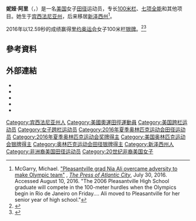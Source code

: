 {{NoteTA|1=zh:妮娅;zh-tw:妮亞|2=zh:新泽西;zh-tw:紐澤西|3=zh-cn:0米;zh-hk:0米;zh-tw:0公尺}}
{{Infobox sportsperson
| name                      = Nia Ali
| image                     = Nia Ali Sopot 2014.jpg
| alt                       = 
| real_name                 = 
| native_name               = 
| native_name_lang          = 
| english_name              = Nia Ali
| birth_name                = 
| nationality               = 
| national_team             = 
| ethnicity                 = 
| hometown                  = {{USA}}賓夕法尼亞州費城
| citizenship               = 
| birth_date                = {{Birth date and age|year=1988|month=10|day=23}}
| birth_place               = 
| death_date                = 
| death_place               = 
| resting_place             = 
| resting_place_coordinates = 
| monuments                 = 
| residence                 = {{USA}}加利福尼亞州洛杉磯郡
| education                 = 
| alma_mater                = 
| occupation                = 
| years_active              = 2006年－
| height                    = {{height|ft=5|in=7}}
| weight                    = 
| spouse                    = 
| country                   = 
| sport                     = 田徑
| event                     = 混合運動
| collegeteam               = 
| team                      = 
| turnedpro                 = 
| coach                     = 
| retired                   = 
| coaching                  = 
| worlds                    = 
{{ubl
|'''2011年鑽石聯賽摩納哥站'''：100公尺跨欄（83.8公分）第六名
|'''2011年鑽石聯賽倫敦站'''：100公尺跨欄（83.8公分）第六名
|'''2011年夏季世界大學生運動會'''：100公尺跨欄（83.8公分）第一名
|'''2011年鑽石聯賽布魯塞爾站'''：100公尺跨欄（83.8公分）第四名
|'''2012年鑽石聯賽多哈站'''：100公尺跨欄（83.8公分）第四名
|'''2013年鑽石聯賽羅馬站'''：100公尺跨欄（83.8公分）第九名
|'''2013年鑽石聯賽洛桑站'''：100公尺跨欄（83.8公分）第四名
|'''2013年鑽石聯賽摩納哥站'''：100公尺跨欄（83.8公分）第六名
|'''2014年世界室內田徑錦標賽'''：60公尺跨欄（83.8公分）第一名
|'''2016年IAAF世界室內巡迴賽卡爾斯魯爾站'''：60公尺跨欄（83.8公分）第二名
|'''2016年世界室內田徑錦標賽'''：60公尺跨欄（83.8公分）第一名
|'''2016年鑽石聯賽尤金站'''：100公尺跨欄（83.8公分）第四名
|'''2016年鑽石聯賽倫敦站'''：100公尺跨欄（83.8公分）第四名
|'''2017年世界田徑錦標賽'''：100公尺跨欄（83.8公分）第八名
|'''2019年IAAF世界挑戰賽南京站'''：100公尺跨欄（83.8公分）第二名
|'''2019年鑽石聯賽摩納哥站'''：100公尺跨欄（83.8公分）第五名
|'''2019年鑽石聯賽倫敦站'''：100公尺跨欄（83.8公分）第二名
|'''2019年鑽石聯賽布魯塞爾站'''：100公尺跨欄（83.8公分）第三名
|'''2019年世界田徑錦標賽'''：100公尺跨欄（83.8公分）第一名
}}
| regionals                 = 
| nationals                 = 
{{ubl
|'''2011年NCAA室外田徑錦標賽（Division I）'''：跳高第六名
|'''2011年NCAA室外田徑錦標賽（Division I）'''：100公尺跨欄（83.8公分）第一名
|'''2011年美國室外田徑錦標賽'''：100公尺跨欄（83.8公分）第五名
|'''2011年馬德里田徑賽'''：100公尺跨欄（83.8公分）第一名
|'''2011年IstvánGyulai紀念賽'''：100公尺跨欄（83.8公分）第二名
|'''2012年Perth田徑經典賽'''：100公尺跨欄（83.8公分）第二名
|'''2012年雪梨田徑經典賽'''：100公尺跨欄（83.8公分）第二名
|'''2012年Kansas接力賽'''：100公尺跨欄（83.8公分）第三名
|'''2012年Colorful大邱錦標賽'''：100公尺跨欄（83.8公分）第四名
|'''2012年美國室外田徑錦標賽'''：100公尺跨欄（83.8公分）第八名
|'''2012年馬德里田徑賽'''：100公尺跨欄（83.8公分）第二名
|'''2013年波士頓室內運動會'''：60公尺跨欄（83.8公分）第三名
|'''2013年Millrose運動會'''：60公尺跨欄（83.8公分）第五名
|'''2013年美國室內田徑錦標賽'''：60公尺跨欄（83.8公分）第一名
|'''2013年美國室外田徑錦標賽'''：100公尺跨欄（83.8公分）第三名
|'''2014年UW室內Preview'''：60公尺第八名
|'''2014年UW室內Preview'''：60公尺跨欄（83.8公分）第一名
|'''2014年美國室內田徑錦標賽'''：60公尺跨欄（83.8公分）第一名
|'''2014年美國室外田徑錦標賽'''：100公尺跨欄（83.8公分）第八名
|'''2016年PSD銀行運動會'''：60公尺跨欄（83.8公分）第四名
|'''2016年格拉斯哥室內大獎賽'''：60公尺跨欄（83.8公分）第二名
|'''2016年美國室外田徑錦標賽'''：100公尺跨欄（83.8公分）第三名
|'''2017年Racers大獎賽'''：100公尺跨欄（83.8公分）第四名
|'''2019年FBK運動會'''：100公尺跨欄（83.8公分）第一名
|'''2019年美國室外田徑錦標賽'''：100公尺跨欄（83.8公分）第二名
|'''2019年柏林國際體育場節'''：100公尺跨欄（83.8公分）第四名
|'''2020年波士頓室內運動會'''：60公尺跨欄（83.8公分）第一名
}}
| olympics                  = 
{{ubl
|'''2016年夏季奧林匹克運動會'''：100公尺跨欄（83.8公分）第二名
}}
| commonwealth              = 
| highestranking            = 
{{plainlist|
*【50公尺跨欄-55公尺跨欄-60公尺跨欄-100公尺跨欄】：第三名（2016年8月16日）
}}
| pb                        = 
{{ubl
|'''標槍'''：39.24公尺 （2009年）
|'''鉛球'''：13.61公尺 （2009年）
|'''跳高'''：1.86公尺 （2011年）
|'''跳遠'''：5.89公尺（W：+0.5） （2009年）
|'''跳遠'''：5.97公尺（W：+3.8，超風速） （2009年）
|'''60公尺'''：7.43秒 （2014年）
|'''200公尺'''：23.90秒（W：+1.3） （2009年）
|'''800公尺'''：2分23.32秒 （2016年）
|'''60公尺跨欄（83.8公分）'''：7.80秒A （2014年）
|'''60公尺跨欄（83.8公分）'''：7.80秒（RT：0.140） （2014年）
|'''100公尺跨欄（83.8公分）'''：12.34秒（W：+0.3） （2019年）
|'''七項混合運動（1985 Tables）'''：5870 （2016年）
}}
| medaltemplates            = 
{{MedalCountry|{{USA}}}}
{{MedalSport|女子田徑}}
{{MedalCompetition|馬德里田徑賽}}
{{MedalGold|2011年西班牙馬德里|100公尺跨欄（83.8公分）}}
{{MedalSilver|2012年西班牙馬德里|100公尺跨欄（83.8公分）}}
{{MedalCompetition|IstvánGyulai紀念賽}}
{{MedalSilver|2011年匈牙利布達佩斯|100公尺跨欄（83.8公分）}}
{{MedalCompetition|夏季世界大學生運動會}}
{{MedalGold|2011年中國廣東省深圳市|100公尺跨欄（83.8公分）}}
{{MedalCompetition|Perth田徑經典賽}}
{{MedalSilver|2012年澳大利亞Perth|100公尺跨欄（83.8公分）}}
{{MedalCompetition|雪梨田徑經典賽}}
{{MedalSilver|2012年澳大利亞雪梨|100公尺跨欄（83.8公分）}}
{{MedalCompetition|波士頓室內運動會}}
{{MedalBronze|2013年美國麻薩諸塞州波士頓|60公尺跨欄（83.8公分）}}
{{MedalGold|2020年美國麻薩諸塞州波士頓|60公尺跨欄（83.8公分）}}
{{MedalCompetition|世界室內田徑錦標賽}}
{{MedalGold|2014年波蘭索波特|60公尺跨欄（83.8公分）}}
{{MedalGold|2016年美國俄勒岡州波特蘭|60公尺跨欄（83.8公分）}}
{{MedalCompetition|IAAF世界室內巡迴賽卡爾斯魯爾站}}
{{MedalSilver|2016年德國卡爾斯魯厄|60公尺跨欄（83.8公分）}}
{{MedalCompetition|格拉斯哥室內大獎賽}}
{{MedalSilver|2016年英國蘇格蘭格拉斯哥|60公尺跨欄（83.8公分）}}
{{MedalCompetition|夏季奧林匹克運動會}}
{{MedalSilver|2016年巴西里約熱內盧|100公尺跨欄（83.8公分）}}
{{MedalCompetition|IAAF世界挑戰賽南京站}}
{{MedalSilver|2019年中國江蘇省南京市浦口區|100公尺跨欄（83.8公分）}}
{{MedalCompetition|FBK運動會}}
{{MedalGold|2019年荷蘭Hengelo|100公尺跨欄（83.8公分）}}
{{MedalCompetition|鑽石聯賽倫敦站}}
{{MedalSilver|2019年英國英格蘭倫敦|100公尺跨欄（83.8公分）}}
{{MedalCompetition|鑽石聯賽布魯塞爾站}}
{{MedalBronze|2019年比利時布魯塞爾|100公尺跨欄（83.8公分）}}
{{MedalCompetition|世界田徑錦標賽}}
{{MedalGold|2019年卡達多哈|100公尺跨欄（83.8公分）}}
| show-medals               = 
| updated                   = 2020年1月26日
}}
{{世大運獎牌記錄
|項目=田徑
|a1=2011
|b1=1
|c1=100公尺跨欄（83.8公分）
}}
'''妮娅·阿里'''（{{lang-en|Nia Ali}}，{{bd|1988年|10月23日||}}）是一名[[美国|美国]]女子[[田径|田径]]运动员，专长[[100米栏|100米栏]]、[[七项全能|七项全能]]和其他项目。她生于[[宾西法尼亚州|宾西法尼亚州]]，后来移居[[新泽西州|新泽西州]]<ref>McGarry, Michael. [http://www.pressofatlanticcity.com/sports/local/olympics/pleasantville-grad-nia-ali-overcame-adversity-to-make-olympic-team/article_afdb904d-3acd-5454-a7b0-3f938ff791cf.html "Pleasantville grad Nia Ali overcame adversity to make Olympic team"] {{Wayback|url=http://www.pressofatlanticcity.com/sports/local/olympics/pleasantville-grad-nia-ali-overcame-adversity-to-make-olympic-team/article_afdb904d-3acd-5454-a7b0-3f938ff791cf.html |date=20170916052810 }}, ''[[The_Press_of_Atlantic_City|The Press of Atlantic City]]'', July 30, 2016. Accessed August 10, 2016. "The 2006 Pleasantville High School graduate will compete in the 100-meter hurdles when the Olympics begin in Rio de Janeiro on Friday.... Ali moved to Pleasantville for her senior year of high school."</ref>。

2016年以12.59秒的成绩赢得[[里约奥运会|里约奥运会]]女子100米栏[[银牌|银牌]]。<ref>{{cite web |url=http://www.usatf.org/Events---Calendar/2016/U-S--Olympic-Team-Trials---Track---Field/Athlete-Information.aspx |title=2016 U.S. Olympic Team Trials – Track & Field Men's steeplechase |publisher=usatf.org |date=July 8, 2016 |accessdate=July 8, 2016 |archive-url=https://web.archive.org/web/20160824054449/http://www.usatf.org/Events---Calendar/2016/U-S--Olympic-Team-Trials---Track---Field/Athlete-Information.aspx |archive-date=2016-08-24 |dead-url=yes }}</ref><ref>{{cite web |url=http://www.bbc.com/news/world-us-canada-37120618 |title=Rio Olympics 2016: US women sweep medals in 100m hurdles - BBC News |publisher=Bbc.com |date=2016 |accessdate=2016-08-19 |archive-date=2017-09-16 |archive-url=https://web.archive.org/web/20170916085544/http://www.bbc.com/news/world-us-canada-37120618 |dead-url=no }}</ref>

== 參考資料 ==
{{Reflist}}

== 外部連結 ==
*{{IOC profile|id=nia-ali}}
*{{IAAF name|226730}}
*{{Facebook page|1025533040843637}}
*{{Twitter|ItsPooda}}
*{{Instagram|niaali}}

{{DEFAULTSORT:Ali, Nia}}

[[Category:宾西法尼亚州人|Category:宾西法尼亚州人]]
[[Category:美國奧運田徑運動員|Category:美國奧運田徑運動員]]
[[Category:美国跨栏运动员|Category:美国跨栏运动员]]
[[Category:女子跨栏运动员|Category:女子跨栏运动员]]
[[Category:2016年夏季奥林匹克运动会田径运动员|Category:2016年夏季奥林匹克运动会田径运动员]]
[[Category:2016年夏季奥林匹克运动会奖牌得主|Category:2016年夏季奥林匹克运动会奖牌得主]]
[[Category:美国奥林匹克运动会银牌得主|Category:美国奥林匹克运动会银牌得主]]
[[Category:奥林匹克运动会田径银牌得主|Category:奥林匹克运动会田径银牌得主]]
[[Category:新泽西州人|Category:新泽西州人]]
[[Category:非洲裔美国田径运动员|Category:非洲裔美国田径运动员]]
[[Category:20世纪非裔美国女子|Category:20世纪非裔美国女子]]